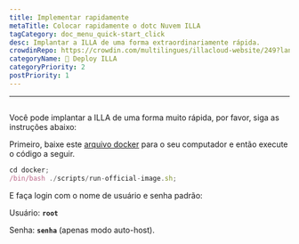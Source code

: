 ```yaml
---
title: Implementar rapidamente
metaTitle: Colocar rapidamente o dotc Nuvem ILLA
tagCategory: doc_menu_quick-start_click
desc: Implantar a ILLA de uma forma extraordinariamente rápida.
crowdinRepo: https://crowdin.com/multilingues/illacloud-website/249?languages=pt&filter=basic&value=0
categoryName: 👷 Deploy ILLA
categoryPriority: 2
postPriority: 1
---
```


* * *

## <h2 hidden>Implementar rapidamente</h2>

Você pode implantar a ILLA de uma forma muito rápida, por favor, siga as instruções abaixo:

Primeiro, baixe este [arquivo docker](https://github.com/illacloud/deploy-illa-manually/tree/main/docker) para o seu computador e então execute o código a seguir.

```jsx
cd docker;
/bin/bash ./scripts/run-official-image.sh;
```

E faça login com o nome de usuário e senha padrão:

Usuário: **`root`**

Senha: **`senha`** (apenas modo auto-host).

